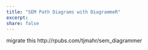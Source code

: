 ```yaml
---
title: "SEM Path Diagrams with DiagrammeR"
excerpt:
share: false
---
```



migrate this http://rpubs.com/tjmahr/sem_diagrammer
